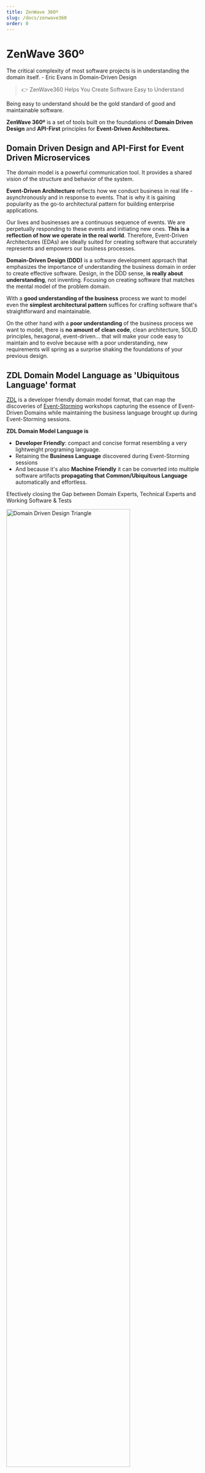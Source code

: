```yaml
---
title: ZenWave 360º
slug: /docs/zenwave360
order: 0
---
```


# ZenWave 360º

<Quote>
    The critical complexity of most software projects is in understanding the domain itself.
    <QuoteAuthor>- Eric Evans in Domain-Driven Design</QuoteAuthor>
</Quote>

> 👉 ZenWave360 Helps You Create Software Easy to Understand

Being easy to understand should be the gold standard of good and maintainable software.

<strong className="orange">ZenWave 360º</strong> is a set of tools built on the foundations of <strong className="orange">Domain Driven Design</strong> and <strong className="orange">API-First</strong> principles for <strong className="orange">Event-Driven Architectures.</strong>

## Domain Driven Design and API-First for Event Driven Microservices

<Quote>The domain model is a powerful communication tool. It provides a shared vision of the structure and behavior of the system.</Quote>

<strong className="orange">Event-Driven Architecture</strong> reflects how we conduct business in real life - asynchronously and in response to events. That is why it is gaining popularity as the go-to architectural pattern for building enterprise applications.

Our lives and businesses are a continuous sequence of events. We are perpetually responding to these events and initiating new ones. <strong className="orange">This is a reflection of how we operate in the real world</strong>. Therefore, Event-Driven Architectures (EDAs) are ideally suited for creating software that accurately represents and empowers our business processes.

<strong className="orange">Domain-Driven Design (DDD)</strong> is a software development approach that emphasizes the importance of understanding the business domain in order to create effective software. Design, in the DDD sense, <strong className="orange">is really about understanding</strong>, not inventing. Focusing on creating software that matches the mental model of the problem domain.

With a <strong className="orange">good understanding of the business</strong> process we want to model even the <strong className="orange">simplest architectural pattern</strong> suffices for crafting software that's straightforward and maintainable.

On the other hand with a <strong className="orange">poor understanding</strong> of the business process we want to model, there is <strong className="orange">no amount of clean code</strong>, clean architecture, SOLID principles, hexagonal, event-driven... that will make your code easy to maintain and to evolve because with a poor understanding, new requirements will spring as a surprise shaking the foundations of your previous design.

## ZDL Domain Model Language as 'Ubiquitous Language' format

[ZDL](/docs/event-driven-design/zenwave-domain-language) is a developer friendly domain model format, that can map the discoveries of [Event-Storming](/docs/event-driven-design/event-storming) workshops capturing the essence of Event-Driven Domains while maintaining the business language brought up during Event-Storming sessions.

<strong className="orange">ZDL Domain Model Language is</strong>

- <strong className="orange">Developer Friendly</strong>: compact and concise format resembling a very lightweight programing language.
- Retaining the <strong className="orange">Business Language</strong> discovered during Event-Storming sessions
- And because it's also <strong className="orange">Machine Friendly</strong> it can be converted into multiple software artifacts <strong className="orange">propagating that Common/Ubiquitous Language</strong> automatically and effortless.

Efectively closing the Gap between Domain Experts, Technical Experts and Working Software & Tests

<Image alt="Domain Driven Design Triangle" src={dddTriangleLightImage} width="80%" />

## ZenWave SDK Accelerates your Development Cycle

<Quote>Code is not the center, but merely one expression of the model.</Quote>

Because the most effective way to model is to do so in the context of a running system that can demonstrate whether the model actually works. ZenWave SDK helps you convert your Domain Models into working Software & Tests.

[ZenWave SDK](/docs/zenwave-sdk) accelerates your development cycle by converting your Domain Models into well crafted software artifacts you can assemble into a running application.

With ZenWave SDK you can quickly convert your models into working software:
- API definitions: OpenAPI and AsyncAPI v2/v3
- Multiple backend implementations with Spring-Boot and Spring-Cloud: with JPA and MongoDB flavors.
- SpringMVC RestControllers from OpenAPI + ZDL: complete controller skeletons with their mapstruct mappers, connecting the inside of your backend with the external world through your APIs.
- API-First code generator for AsyncAPI v2/v3 for producing and consuming async events.
- API-Testing with Spring WebTestClient and KarateDSL.

ZenWave SDK main purpose is to help you produce successful software projects by dramatically shortening the feedback loop between the expert domain knowledge and working software and its tests.

<Image alt="Domain Driven Design Feedback Loop" dark={dddFeedbackLoopDark} light={dddFeedbackLoopLight}/>

In this way all team members: **Domain Experts**, **Product Owners**, **Software Architects**, **Developers** and **Testers** can provide early feedback based on an **Ubiquitous Language (ZDL)** and the software and tests generated from that model.


## ZenWave 360º Landscape

ZenWave 360º is a set of tools that help you create software that is easy to understand, maintain and fulfill the requirements of your users.

- ZDL Domain Modeling Language
    - ZenWave SDK: CLI and Maven Plugin
    - ZenWave Editor: IntelliJ Plugin
    - ZenWave Models Catalog: &lt;coming soon>

&nbsp;

<Image alt="ZenWave360 Landscape" dark={landscapeDark} light={landscapeLight} />

